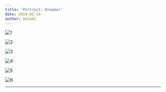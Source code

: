 ```yaml
---
title: 'Portrait: Dreamer'
date: 2019-02-14
author: Aozaki
---
```



![1](../../public/images/portfolio/20190214_0001.jpg)

![2](../../public/images/portfolio/20190214_0002.jpg)

![3](../../public/images/portfolio/20190214_0003.jpg)

![4](../../public/images/portfolio/20190214_0004.jpg)

![5](../../public/images/portfolio/20190214_0005.jpg)

![6](../../public/images/portfolio/20190214_0006.jpg)

<Repost Date="2019" />

---

<BackPhoto Name="dreamer" />
